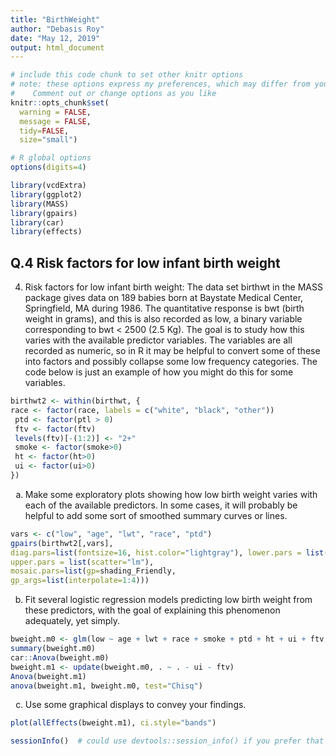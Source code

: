 ---
title: "BirthWeight"
author: "Debasis Roy"
date: "May 12, 2019"
output: html_document
---

```{r knitr-options, echo=FALSE}
# include this code chunk to set other knitr options
# note: these options express my preferences, which may differ from yours!
#    Comment out or change options as you like
knitr::opts_chunk$set(
  warning = FALSE,   
  message = FALSE,
  tidy=FALSE,     
  size="small")   

# R global options
options(digits=4) 
```

```{r load-packages, echo=FALSE}
library(vcdExtra)    
library(ggplot2)
library(MASS)
library(gpairs)
library(car)
library(effects)
```

## Q.4 Risk factors for low infant birth weight

4. Risk factors for low infant birth weight: The data set birthwt in the MASS package gives data on 189 babies born at Baystate Medical Center, Springfield, MA during 1986. The quantitative response is bwt (birth weight in grams), and this is also recorded as low, a binary variable corresponding to bwt < 2500 (2.5 Kg). The goal is to study how this varies with the available predictor variables. The variables are all recorded as numeric, so in R it may be helpful to convert some of these into factors and possibly collapse some low frequency categories. The code below is just an example of how you might do this for some variables.

```{r}
birthwt2 <- within(birthwt, {
race <- factor(race, labels = c("white", "black", "other"))
 ptd <- factor(ptl > 0)  
 ftv <- factor(ftv)      
 levels(ftv)[-(1:2)] <- "2+"
 smoke <- factor(smoke>0)
 ht <- factor(ht>0)
 ui <- factor(ui>0)
})
```

a. Make some exploratory plots showing how low birth weight varies with each of the available predictors. In some cases, it will probably be helpful to  add some sort of smoothed summary curves or lines.

```{r fig.height=10, fig.width=10, fig.show="hold"}
vars <- c("low", "age", "lwt", "race", "ptd")
gpairs(birthwt2[,vars],
diag.pars=list(fontsize=16, hist.color="lightgray"), lower.pars = list(scatter="lm"),
upper.pars = list(scatter="lm"),
mosaic.pars=list(gp=shading_Friendly,
gp_args=list(interpolate=1:4)))
```

b. Fit several logistic regression models predicting low birth weight from these predictors, with the goal of explaining this phenomenon adequately, yet simply.

```{r}
bweight.m0 <- glm(low ~ age + lwt + race + smoke + ptd + ht + ui + ftv, data=birthwt2, family = binomial)
summary(bweight.m0)
car::Anova(bweight.m0)
bweight.m1 <- update(bweight.m0, . ~ . - ui - ftv)
Anova(bweight.m1)
anova(bweight.m1, bweight.m0, test="Chisq")
```

c. Use some graphical displays to convey your findings.

```{r fig.height=10, fig.width=20, fig.show="hold"}
plot(allEffects(bweight.m1), ci.style="bands")
```

```{r echo=FALSE}
sessionInfo()  # could use devtools::session_info() if you prefer that
```
